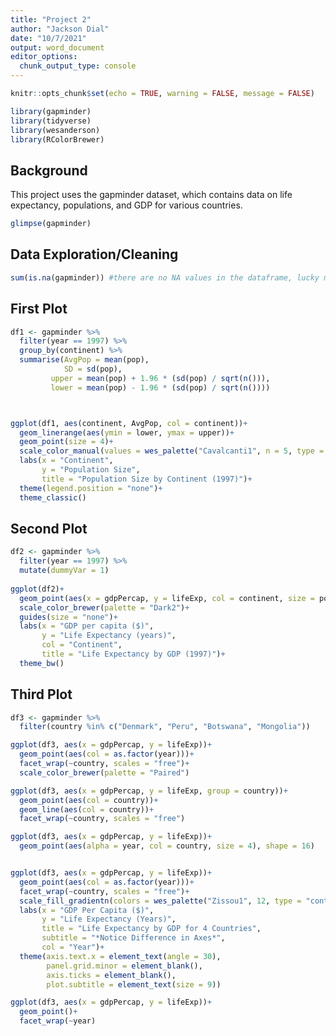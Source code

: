 ```yaml
---
title: "Project 2"
author: "Jackson Dial"
date: "10/7/2021"
output: word_document
editor_options: 
  chunk_output_type: console
---
```


```r
knitr::opts_chunk$set(echo = TRUE, warning = FALSE, message = FALSE)
```

```r
library(gapminder)
library(tidyverse)
library(wesanderson)
library(RColorBrewer)
```

## Background

This project uses the gapminder dataset, which contains data on life expectancy, populations, and GDP for various countries.

```r
glimpse(gapminder)

```

## Data Exploration/Cleaning

```r
sum(is.na(gapminder)) #there are no NA values in the dataframe, lucky me

```

## First Plot

```r

df1 <- gapminder %>% 
  filter(year == 1997) %>% 
  group_by(continent) %>% 
  summarise(AvgPop = mean(pop),
            SD = sd(pop),
         upper = mean(pop) + 1.96 * (sd(pop) / sqrt(n())),
         lower = mean(pop) - 1.96 * (sd(pop) / sqrt(n()))) 



ggplot(df1, aes(continent, AvgPop, col = continent))+
  geom_linerange(aes(ymin = lower, ymax = upper))+
  geom_point(size = 4)+
  scale_color_manual(values = wes_palette("Cavalcanti1", n = 5, type = "discrete"))+
  labs(x = "Continent",
       y = "Population Size",
       title = "Population Size by Continent (1997)")+
  theme(legend.position = "none")+
  theme_classic()


```

## Second Plot

```r
df2 <- gapminder %>% 
  filter(year == 1997) %>% 
  mutate(dummyVar = 1)
  
ggplot(df2)+
  geom_point(aes(x = gdpPercap, y = lifeExp, col = continent, size = pop))+
  scale_color_brewer(palette = "Dark2")+
  guides(size = "none")+
  labs(x = "GDP per capita ($)",
       y = "Life Expectancy (years)",
       col = "Continent",
       title = "Life Expectancy by GDP (1997)")+
  theme_bw()
```

## Third Plot

```r
df3 <- gapminder %>% 
  filter(country %in% c("Denmark", "Peru", "Botswana", "Mongolia"))

ggplot(df3, aes(x = gdpPercap, y = lifeExp))+
  geom_point(aes(col = as.factor(year)))+
  facet_wrap(~country, scales = "free")+
  scale_color_brewer(palette = "Paired")

ggplot(df3, aes(x = gdpPercap, y = lifeExp, group = country))+
  geom_point(aes(col = country))+
  geom_line(aes(col = country))+
  facet_wrap(~country, scales = "free")

ggplot(df3, aes(x = gdpPercap, y = lifeExp))+
  geom_point(aes(alpha = year, col = country, size = 4), shape = 16)


ggplot(df3, aes(x = gdpPercap, y = lifeExp))+
  geom_point(aes(col = as.factor(year)))+
  facet_wrap(~country, scales = "free")+
  scale_fill_gradientn(colors = wes_palette("Zissou1", 12, type = "continuous"))+
  labs(x = "GDP Per Capita ($)",
       y = "Life Expectancy (Years)",
       title = "Life Expectancy by GDP for 4 Countries",
       subtitle = "*Notice Difference in Axes*",
       col = "Year")+
  theme(axis.text.x = element_text(angle = 30),
        panel.grid.minor = element_blank(),
        axis.ticks = element_blank(),
        plot.subtitle = element_text(size = 9))

ggplot(df3, aes(x = gdpPercap, y = lifeExp))+
  geom_point()+
  facet_wrap(~year)

```


